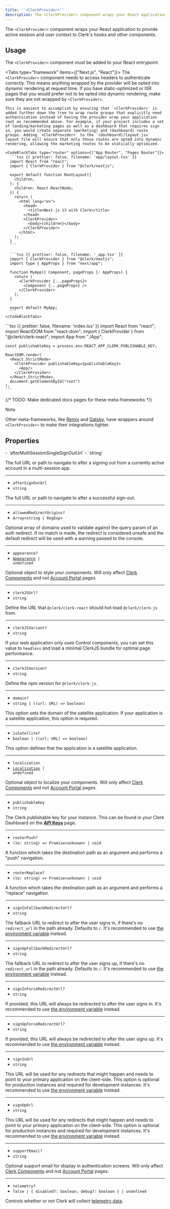 ```yaml
---
title: '`<ClerkProvider>`'
description: The <ClerkProvider> component wraps your React application to provide active session and user context to Clerk's hooks and other components.
---
```


The `<ClerkProvider>` component wraps your React application to provide active session and user context to Clerk's hooks and other components.

## Usage

The `<ClerkProvider>` component must be added to your React entrypoint.

<Tabs type="framework" items={["Next.js", "React"]}>
  <Tab>
    The `<ClerkProvider>` component needs to access headers to authenticate correctly. This means anything wrapped by the provider will be opted into dynamic rendering at request time. If you have static-optimized or ISR pages that you would prefer not to be opted into dynamic rendering, make sure they are not wrapped by `<ClerkProvider>`.

    This is easiest to accomplish by ensuring that `<ClerkProvider>` is added further down the tree to wrap route groups that explicitly need authentication instead of having the provider wrap your application root as recommended above. For example, if your project includes a set of landing/marketing pages as well as a dashboard that requires sign in, you would create separate (marketing) and (dashboard) route groups. Adding `<ClerkProvider>` to the `(dashboard)/layout.jsx` layout file will ensure that only those routes are opted into dynamic rendering, allowing the marketing routes to be statically optimized.

    <CodeBlockTabs type="router" options={["App Router", "Pages Router"]}>
      ```tsx {{ prettier: false, filename: 'app/layout.tsx' }}
      import React from "react";
      import { ClerkProvider } from "@clerk/nextjs";

      export default function RootLayout({
        children,
      }: {
        children: React.ReactNode;
      }) {
        return (
          <html lang="en">
            <head>
              <title>Next.js 13 with Clerk</title>
            </head>
            <ClerkProvider>
              <body>{children}</body>
            </ClerkProvider>
          </html>
        );
      }
      ```

      ```tsx {{ prettier: false, filename: '_app.tsx' }}
      import { ClerkProvider } from "@clerk/nextjs";
      import type { AppProps } from "next/app";

      function MyApp({ Component, pageProps }: AppProps) {
        return (
          <ClerkProvider {...pageProps}>
            <Component {...pageProps} />
          </ClerkProvider>
        );
      }

      export default MyApp;
      ```
    </CodeBlockTabs>
  </Tab>

  <Tab>
    ```tsx {{ prettier: false, filename: 'index.tsx' }}
    import React from "react";
    import ReactDOM from "react-dom";
    import { ClerkProvider } from "@clerk/clerk-react";
    import App from "./App";

    const publishableKey = process.env.REACT_APP_CLERK_PUBLISHABLE_KEY;

    ReactDOM.render(
      <React.StrictMode>
        <ClerkProvider publishableKey={publishableKey}>
          <App/>
        </ClerkProvider>
      </React.StrictMode>,
      document.getElementById("root")
    );
    ```
  </Tab>
</Tabs>

{/* TODO: Make dedicated docs pages for these meta-frameworks */}

> [!NOTE]
> Other meta-frameworks, like [Remix](/docs/quickstarts/remix#configure-clerk-app) and [Gatsby](/docs/quickstarts/gatsby#update-gatsby-config-ts), have wrappers around `<ClerkProvider>` to make their integrations tighter.

## Properties

<Properties>
  - `afterMultiSessionSingleSignOutUrl`
  - `string`

  The full URL or path to navigate to after a signing out from a currently active account in a multi-session app.

  ---

  - `afterSignOutUrl`
  - `string`

  The full URL or path to navigate to after a successful sign-out.

  ---

  - `allowedRedirectOrigins?`
  - `Array<string | RegExp>`

  Optional array of domains used to validate against the query param of an auth redirect. If no match is made, the redirect is considered unsafe and the default redirect will be used with a warning passed to the console.

  ---

  - `appearance?`
  - <code>[Appearance](/docs/components/customization/overview) | undefined</code>

  Optional object to style your components. Will only affect [Clerk Components][components-ref] and not [Account Portal][ap-ref] pages.

  ---

  - `clerkJSUrl?`
  - `string`

  Define the URL that `@clerk/clerk-react` should hot-load `@clerk/clerk-js` from.

  ---

  - `clerkJSVariant?`
  - `string`

  If your web application only uses Control components, you can set this value to `headless` and load a minimal ClerkJS bundle for optimal page performance.

  ---

  - `clerkJSVersion?`
  - `string`

  Define the npm version for `@clerk/clerk-js`.

  ---

  - `domain?`
  - `string | ((url: URL) => boolean)`

  This option sets the domain of the satellite application. If your application is a satellite application, this option is required.

  ---

  - `isSatellite?`
  - `boolean | ((url: URL) => boolean)`

  This option defines that the application is a satellite application.

  ---

  - `localization`
  - <code>[Localization](/docs/components/customization/localization) | undefined</code>

  Optional object to localize your components. Will only affect [Clerk Components][components-ref] and not [Account Portal][ap-ref] pages.

  ---

  - `publishableKey`
  - `string`

  The Clerk publishable key for your instance. This can be found in your Clerk Dashboard on the **[API Keys](https://dashboard.clerk.com/last-active?path=api-keys)** page.

  ---

  - `routerPush?`
  - `(to: string) => Promise<unknown> | void`

  A function which takes the destination path as an argument and performs a "push" navigation.

  ---

  - `routerReplace?`
  - `(to: string) => Promise<unknown> | void`

  A function which takes the destination path as an argument and performs a "replace" navigation.

  ---

  - `signInFallbackRedirectUrl?`
  - `string`

  The fallback URL to redirect to after the user signs in, if there's no `redirect_url` in the path already. Defaults to `/`. It's recommended to use [the environment variable](/docs/deployments/clerk-environment-variables#sign-in-and-sign-up-redirects) instead.

  ---

  - `signUpFallbackRedirectUrl?`
  - `string`

  The fallback URL to redirect to after the user signs up, if there's no `redirect_url` in the path already. Defaults to `/`. It's recommended to use [the environment variable](/docs/deployments/clerk-environment-variables#sign-in-and-sign-up-redirects) instead.

  ---

  - `signInForceRedirectUrl?`
  - `string`

  If provided, this URL will always be redirected to after the user signs in. It's recommended to use [the environment variable](/docs/deployments/clerk-environment-variables#sign-in-and-sign-up-redirects) instead.

  ---

  - `signUpForceRedirectUrl?`
  - `string`

  If provided, this URL will always be redirected to after the user signs up. It's recommended to use [the environment variable](/docs/deployments/clerk-environment-variables#sign-in-and-sign-up-redirects) instead.

  ---

  - `signInUrl`
  - `string`

  This URL will be used for any redirects that might happen and needs to point to your primary application on the client-side. This option is optional for production instances and required for development instances. It's recommended to use [the environment variable](/docs/deployments/clerk-environment-variables#sign-in-and-sign-up-redirects) instead.

  ---

  - `signUpUrl`
  - `string`

  This URL will be used for any redirects that might happen and needs to point to your primary application on the client-side. This option is optional for production instances and required for development instances. It's recommended to use [the environment variable](/docs/deployments/clerk-environment-variables#sign-in-and-sign-up-redirects) instead.

  ---

  - `supportEmail?`
  - `string`

  Optional support email for display in authentication screens. Will only affect [Clerk Components][components-ref] and not [Account Portal][ap-ref] pages.

  ---

  - `telemetry?`
  - `false | { disabled?: boolean; debug?: boolean } | undefined`

  Controls whether or not Clerk will collect [telemetry data](/docs/telemetry).
</Properties>

[components-ref]: /docs/components/overview

[ap-ref]: /docs/account-portal/overview
